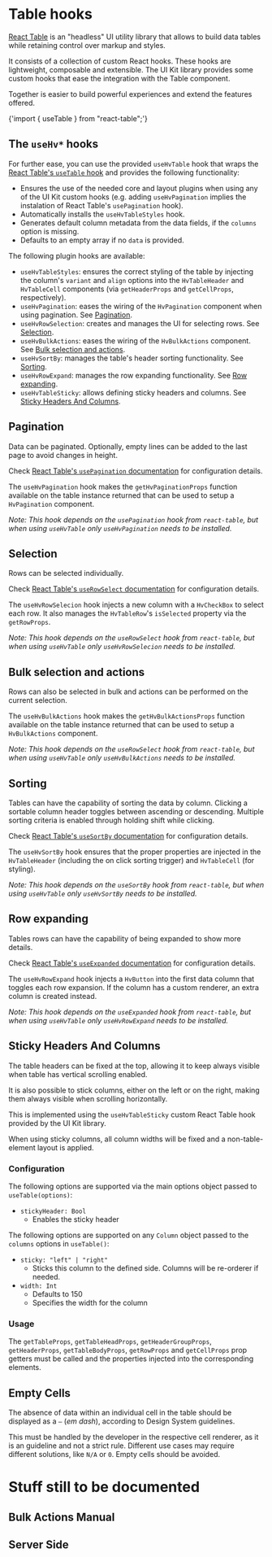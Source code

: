 




<Meta title="Lab/Table Hooks" />

# Table hooks

[React Table](https://react-table.tanstack.com) is an "headless" UI utility library that allows to build data tables while retaining control over markup and styles.

It consists of a collection of custom React hooks. These hooks are lightweight, composable and extensible.
The UI Kit library provides some custom hooks that ease the integration with the <LinkTo kind="Lab/Table" story="Main" className="sbdocs-a">Table component</LinkTo>.

Together is easier to build powerful experiences and extend the features offered.

<Usage>{'import { useTable } from "react-table";'}</Usage>

<Preview withToolbar>
  <Story inline story={stories.Main} />
</Preview>

## The `useHv*` hooks

For further ease, you can use the provided `useHvTable` hook that wraps the [React Table's `useTable` hook](https://react-table.tanstack.com/docs/api/useTable) and
provides the following functionality:

- Ensures the use of the needed core and layout plugins when using any of the UI Kit custom hooks (e.g. adding `useHvPagination` implies the instalation of React Table's `usePagination` hook).
- Automatically installs the `useHvTableStyles` hook.
- Generates default column metadata from the data fields, if the `columns` option is missing.
- Defaults to an empty array if no `data` is provided.

The following plugin hooks are available:

- `useHvTableStyles`: ensures the correct styling of the table by injecting the column's `variant` and `align` options into the `HvTableHeader` and `HvTableCell` components (via `getHeaderProps` and `getCellProps`, respectively).
- `useHvPagination`: eases the wiring of the `HvPagination` component when using pagination. See <a href="#pagination" className="sbdocs-a">Pagination</a>.
- `useHvRowSelection`: creates and manages the UI for selecting rows. See <a href="#selection" className="sbdocs-a">Selection</a>.
- `useHvBulkActions`: eases the wiring of the `HvBulkActions` component. See <a href="#bulk-selection-and-actions" className="sbdocs-a">Bulk selection and actions</a>.
- `useHvSortBy`: manages the table's header sorting functionality. See <a href="#sorting" className="sbdocs-a">Sorting</a>.
- `useHvRowExpand`: manages the row expanding functionality. See <a href="#row-expanding" className="sbdocs-a">Row expanding</a>.
- `useHvTableSticky`: allows defining sticky headers and columns. See <a href="#sticky-headers-and-columns" className="sbdocs-a">Sticky Headers And Columns</a>.

## Pagination

Data can be paginated. Optionally, empty lines can be added to the last page to avoid changes in height.

Check [React Table's `usePagination` documentation](https://react-table.tanstack.com/docs/api/usePagination) for configuration details.

The `useHvPagination` hook makes the `getHvPaginationProps` function available on the table instance returned that can be used to setup a `HvPagination` component.

_Note: This hook depends on the `usePagination` hook from `react-table`, but when using `useHvTable` only `useHvPagination` needs to be installed._

<Preview withToolbar>
  <Story inline story={stories.Pagination} />
</Preview>

## Selection

Rows can be selected individually.

Check [React Table's `useRowSelect` documentation](https://react-table.tanstack.com/docs/api/useRowSelect) for configuration details.

The `useHvRowSelecion` hook injects a new column with a `HvCheckBox` to select each row. It also manages the `HvTableRow`'s `isSelected` property via the `getRowProps`.

_Note: This hook depends on the `useRowSelect` hook from `react-table`, but when using `useHvTable` only `useHvRowSelecion` needs to be installed._

<Preview withToolbar>
  <Story inline story={stories.Selection} />
</Preview>

## Bulk selection and actions

Rows can also be selected in bulk and actions can be performed on the current selection.

The `useHvBulkActions` hook makes the `getHvBulkActionsProps` function available on the table instance returned that can be used to setup a `HvBulkActions` component.

_Note: This hook depends on the `useRowSelect` hook from `react-table`, but when using `useHvTable` only `useHvBulkActions` needs to be installed._

<Preview withToolbar>
  <Story inline story={stories.BulkActions} />
</Preview>

## Sorting

Tables can have the capability of sorting the data by column.
Clicking a sortable column header toggles between ascending or descending. Multiple sorting criteria is enabled through holding shift while clicking.

Check [React Table's `useSortBy` documentation](https://react-table.tanstack.com/docs/api/useSortBy) for configuration details.

The `useHvSortBy` hook ensures that the proper properties are injected in the `HvTableHeader` (including the on click sorting trigger) and `HvTableCell` (for styling).

_Note: This hook depends on the `useSortBy` hook from `react-table`, but when using `useHvTable` only `useHvSortBy` needs to be installed._

<Preview withToolbar>
  <Story inline story={stories.Sortable} />
</Preview>

## Row expanding

Tables rows can have the capability of being expanded to show more details.

Check [React Table's `useExpanded` documentation](https://react-table.tanstack.com/docs/api/useExpanded) for configuration details.

The `useHvRowExpand` hook injects a `HvButton` into the first data column that toggles each row expansion. If the column has a custom renderer, an extra column is created instead.

_Note: This hook depends on the `useExpanded` hook from `react-table`, but when using `useHvTable` only `useHvRowExpand` needs to be installed._

<Preview withToolbar>
  <Story inline story={stories.Expandable} />
</Preview>

## Sticky Headers And Columns

The table headers can be fixed at the top, allowing it to keep always visible when table has vertical scrolling enabled.

It is also possible to stick columns, either on the left or on the right, making them always visible when scrolling horizontally.

This is implemented using the `useHvTableSticky` custom React Table hook provided by the UI Kit library.

When using sticky columns, all column widths will be fixed and a non-table-element layout is applied.

### Configuration

The following options are supported via the main options object passed to `useTable(options)`:

- `stickyHeader: Bool`
  - Enables the sticky header

The following options are supported on any `Column` object passed to the `columns` options in `useTable()`:

- `sticky: "left" | "right"`
  - Sticks this column to the defined side. Columns will be re-orderer if needed.
- `width: Int`
  - Defaults to 150
  - Specifies the width for the column

### Usage

The `getTableProps`, `getTableHeadProps`, `getHeaderGroupProps`, `getHeaderProps`, `getTableBodyProps`, `getRowProps` and `getCellProps` prop getters must be called and the properties injected into the corresponding elements.

<Preview withToolbar>
  <Story inline story={stories.StickyHeadersAndColumns} />
</Preview>

## Empty Cells

The absence of data within an individual cell in the table should be displayed as a `—` (_em dash_), according to Design System guidelines.

This must be handled by the developer in the respective cell renderer, as it is an guideline and not a strict rule.
Different use cases may require different solutions, like `N/A` or `0`. Empty cells should be avoided.

<Preview withToolbar>
  <Story inline story={stories.EmptyCells} />
</Preview>

# Stuff still to be documented

## Bulk Actions Manual

<Preview withToolbar>
  <Story inline story={stories.BulkActionsManual} />
</Preview>

## Server Side

<Preview withToolbar>
  <Story inline story={stories.ServerSide} />
</Preview>
